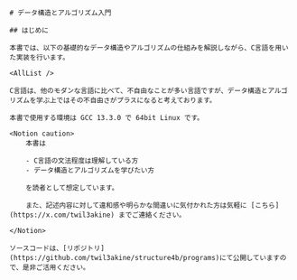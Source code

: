 
<Layout>

	# データ構造とアルゴリズム入門

	## はじめに

	本書では、以下の基礎的なデータ構造やアルゴリズムの仕組みを解説しながら、C言語を用いた実装を行います。

	<AllList />

	C言語は、他のモダンな言語に比べて、不自由なことが多い言語ですが、データ構造とアルゴリズムを学ぶ上ではその不自由さがプラスになると考えております。

	本書で使用する環境は GCC 13.3.0 で 64bit Linux です。

	<Notion caution>
		本書は

		- C言語の文法程度は理解している方
		- データ構造とアルゴリズムを学びたい方

		を読者として想定しています。

		また、記述内容に対して違和感や明らかな間違いに気付かれた方は気軽に [こちら](https://x.com/twil3akine) までご連絡ください。
		
	</Notion>

	ソースコードは、[リポジトリ](https://github.com/twil3akine/structure4b/programs)にて公開していますので、是非ご活用ください。

</Layout>